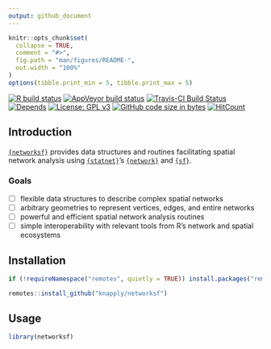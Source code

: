 ```yaml
---
output: github_document
---
```


<!-- README.md is generated from README.Rmd. Please edit that file -->

```r
knitr::opts_chunk$set(
  collapse = TRUE,
  comment = "#>",
  fig.path = "man/figures/README-",
  out.width = "100%"
)
options(tibble.print_min = 5, tibble.print_max = 5)
```


<!-- badges: start -->
[![R build status](https://github.com/knapply/networksf/workflows/R-CMD-check/badge.svg)](https://github.com/knapply/networksf/actions?workflow=R-CMD-check)
[![AppVeyor build status](https://ci.appveyor.com/api/projects/status/github/knapply/networksf?branch=master&svg=true)](https://ci.appveyor.com/project/knapply/networksf)
[![Travis-CI Build Status](https://travis-ci.org/knapply/networksf.svg?branch=master)](https://travis-ci.org/knapply/networksf)
[![Depends](https://img.shields.io/badge/Depends-GNU_R>=3.3-blue.svg)](https://www.r-project.org/)
[![License: GPL v3](https://img.shields.io/badge/License-GPLv3-blue.svg)](https://www.gnu.org/licenses/gpl-3.0)
[![GitHub code size in bytes](https://img.shields.io/github/languages/code-size/knapply/networksf.svg)](https://github.com/knapply/networksf)
[![HitCount](http://hits.dwyl.io/knapply/networksf.svg)](http://hits.dwyl.io/knapply/networksf)
<!-- badges: end -->




## Introduction

[`{networksf}`](https://github.com/knapply/networksf) provides data structures and routines facilitating spatial network analysis using [`{statnet}`](http://statnet.org/)'s [`{network}`](https://cran.r-project.org/web/packages/network/index.html) and [`{sf}`](https://r-spatial.github.io/sf/index.html).

### Goals

- [ ] flexible data structures to describe complex spatial networks
- [ ] arbitrary geometries to represent vertices, edges, and entire networks
- [ ] powerful and efficient spatial network analysis routines
- [ ] simple interoperability with relevant tools from R's network and spatial ecosystems



## Installation

```r
if (!requireNamespace("remotes", quietly = TRUE)) install.packages("remotes")

remotes::install_github("knapply/networksf")
```

## Usage

```r
library(networksf)
```

